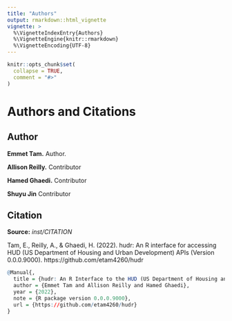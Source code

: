 ```yaml
---
title: "Authors"
output: rmarkdown::html_vignette
vignette: >
  %\VignetteIndexEntry{Authors}
  %\VignetteEngine{knitr::rmarkdown}
  %\VignetteEncoding{UTF-8}
---
```


```r
knitr::opts_chunk$set(
  collapse = TRUE,
  comment = "#>"
)
```

# Authors and Citations

## Author

**Emmet Tam.** Author. 

**Allison Reilly.** Contributor

**Hamed Ghaedi.** Contributor

**Shuyu Jin** Contributor

## Citation

**Source:**   *inst/CITATION*

Tam, E., Reilly, A., & Ghaedi, H. (2022). hudr: An R interface for accessing HUD
(US Department of Housing and Urban Development) APIs (Version 0.0.0.9000).
https://github.com/etam4260/hudr

``` r
@Manual{,
  title = {hudr: An R Interface to the HUD (US Department of Housing and Urban Development) APIs},
  author = {Emmet Tam and Allison Reilly and Hamed Ghaedi},
  year = {2022},
  note = {R package version 0.0.0.9000},
  url = {https://github.com/etam4260/hudr}
}
```
